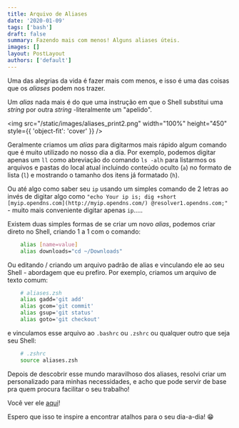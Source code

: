 ```yaml
---
title: Arquivo de Aliases
date: '2020-01-09'
tags: ['bash']
draft: false
summary: Fazendo mais com menos! Alguns aliases úteis.
images: []
layout: PostLayout
authors: ['default']
---
```


Uma das alegrias da vida é fazer mais com menos, e isso é uma das coisas que os _aliases_ podem nos trazer.

Um _alias_ nada mais é do que uma instrução em que o Shell substitui uma _string_ por outra _string_ -literalmente um "apelido".

<img
  src="/static/images/aliases_print2.png"
  width="100%"
  height="450"
  style={{ 'object-fit': 'cover' }}
/>

Geralmente criamos um _alias_ para digitarmos mais rápido algum comando que é muito utilizado no nosso dia a dia. Por exemplo, podemos digitar apenas um `ll` como abreviação do comando `ls -alh` para listarmos os arquivos e pastas do local atual incluindo conteúdo oculto (`a`) no formato de lista (`l`) e mostrando o tamanho dos itens já formatado (`h`).

Ou até algo como saber seu `ip` usando um simples comando de 2 letras ao invés de digitar algo como `"echo Your ip is; dig +short [myip.opendns.com](http://myip.opendns.com/) @resolver1.opendns.com;"` - muito mais conveniente digitar apenas `ip`.....

Existem duas simples formas de se criar um novo _alias_, podemos criar direto no Shell, criando 1 a 1 com o comando:

```bash
    alias [name=value]
    alias downloads="cd ~/Downloads"
```

Ou editando / criando um arquivo padrão de alias e vinculando ele ao seu Shell - abordagem que eu prefiro. Por exemplo, criamos um arquivo de texto comum:

```bash
    # aliases.zsh
    alias gadd='git add'
    alias gcom='git commit'
    alias gsup='git status'
    alias goto='git checkout'

```

e vinculamos esse arquivo ao `.bashrc` ou `.zshrc` ou qualquer outro que seja seu Shell:

```bash
    # .zshrc
    source aliases.zsh
```

Depois de descobrir esse mundo maravilhoso dos aliases, resolvi criar um personalizado para minhas necessidades, e acho que pode servir de base pra quem procura facilitar o seu trabalho!

Você ver ele [aqui](https://gist.github.com/claudiojunior-me/a4d3d551978e44e612f5dcd496208691)!

Espero que isso te inspire a encontrar atalhos para o seu dia-a-dia! 😁
